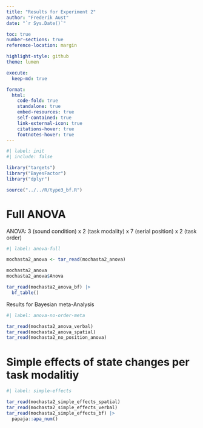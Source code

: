 ```yaml
---
title: "Results for Experiment 2"
author: "Frederik Aust"
date: "`r Sys.Date()`"

toc: true
number-sections: true
reference-location: margin

highlight-style: github
theme: lumen

execute:
  keep-md: true

format:
  html:
    code-fold: true
    standalone: true
    embed-resources: true
    self-contained: true
    link-external-icon: true
    citations-hover: true
    footnotes-hover: true
---
```


```r
#| label: init
#| include: false

library("targets")
library("BayesFactor")
library("dplyr")

source("../../R/type3_bf.R")
```

# Full ANOVA

ANOVA: 3 (sound condition) x 2 (task modality) x 7 (serial position) x 2 (task order)

```r
#| label: anova-full

mochasta2_anova <- tar_read(mochasta2_anova)

mochasta2_anova
mochasta2_anova$Anova

tar_read(mochasta2_anova_bf) |>
  bf_table()
```

Results for Bayesian meta-Analysis

```r
#| label: anova-no-order-meta

tar_read(mochasta2_anova_verbal)
tar_read(mochasta2_anova_spatial)
tar_read(mochasta2_no_position_anova)
```


# Simple effects of state changes per task modalitiy

```r
#| label: simple-effects

tar_read(mochasta2_simple_effects_spatial)
tar_read(mochasta2_simple_effects_verbal)
tar_read(mochasta2_simple_effects_bf) |>
  papaja::apa_num()
```

